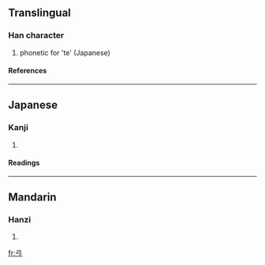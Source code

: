 ==Translingual==
===Han character===
{{Han char|rn=57|rad=弓|as=01|sn=4|four=|canj=弓一 (NM), X弓一 (XNM)}}
# phonetic for 'te' (Japanese)
====References====
{{Han ref|kx=0356.121|dkj=09703|hdz=20988.030|uh=5F16|ud=24342}}
----
==Japanese==
===Kanji===
{{ja-kanji|grade=|rs=弓01}}
# {{defn|Japanese}} 
====Readings====
{{ja-readings|on=|kun=[[て]] (te)}}
----
==Mandarin==
===Hanzi===
{{cmn-hanzi|pin=[[hù]] ([[hu4]])|wg=hu<sup>4</sup>}}
# {{defn|Mandarin}}

[[fr:弖]]